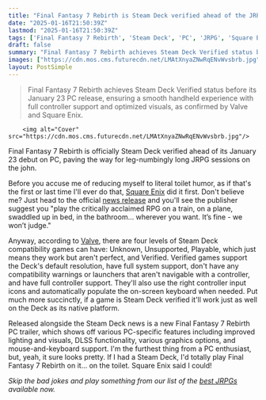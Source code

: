 ```yaml
---
title: "Final Fantasy 7 Rebirth is Steam Deck verified ahead of the JRPG's PC launch next week so that you can play 'in the bathroom… wherever you want'"
date: "2025-01-16T21:50:39Z"
lastmod: "2025-01-16T21:50:39Z"
tags: ['Final Fantasy 7 Rebirth', 'Steam Deck', 'PC', 'JRPG', 'Square Enix', 'Valve']
draft: false
summary: "Final Fantasy 7 Rebirth achieves Steam Deck Verified status before its January 23 PC release, ensuring a smooth handheld experience with full controller support and optimized visuals,  as confirmed by Valve and Square Enix."
images: ["https://cdn.mos.cms.futurecdn.net/LMAtXnyaZNwRqENvWvsbrb.jpg"]
layout: PostSimple
---
```

> Final Fantasy 7 Rebirth achieves Steam Deck Verified status before its January 23 PC release, ensuring a smooth handheld experience with full controller support and optimized visuals,  as confirmed by Valve and Square Enix.


        <img alt="Cover" src="https://cdn.mos.cms.futurecdn.net/LMAtXnyaZNwRqENvWvsbrb.jpg"/>
        
Final Fantasy 7 Rebirth is officially Steam Deck verified ahead of its January 23 debut on PC, paving the way for leg-numbingly long JRPG sessions on the john.

Before you accuse me of reducing myself to literal toilet humor, as if that's the first or last time I'll ever do that, [Square Enix](https://www.gamesradar.com/tag/square_enix/) did it first. Don't believe me? Just head to the official [news release](https://www.square-enix-games.com/en_US/news/final-fantasy-vii-rebirth-steam-deck) and you'll see the publisher suggest you "play the critically acclaimed RPG on a train, on a plane, swaddled up in bed, in the bathroom… wherever you want. It’s fine - we won’t judge."

Anyway, according to [Valve](https://www.steamdeck.com/en/verified), there are four levels of Steam Deck compatibility games can have: Unknown, Unsupported, Playable, which just means they work but aren't perfect, and Verified. Verified games support the Deck's default resolution, have full system support, don't have any compatibility warnings or launchers that aren't navigable with a controller, and have full controller support. They'll also use the right controller input icons and automatically populate the on-screen keyboard when needed. Put much more succinctly, if a game is Steam Deck verified it'll work just as well on the Deck as its native platform.

Released alongside the Steam Deck news is a new Final Fantasy 7 Rebirth PC trailer, which shows off various PC-specific features including improved lighting and visuals, DLSS functionality, various graphics options, and mouse-and-keyboard support. I'm the furthest thing from a PC enthusiast, but, yeah, it sure looks pretty. If I had a Steam Deck, I'd totally play Final Fantasy 7 Rebirth on it... on the toilet. Square Enix said I could!

*Skip the bad jokes and play something from our list of the *[<em>best JRPGs</em>](https://www.gamesradar.com/best-jrpgs/)* available now.*
        